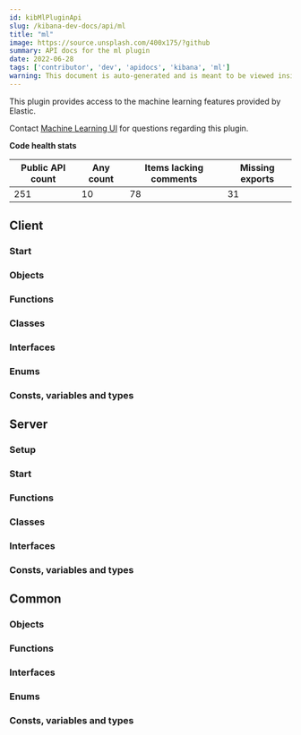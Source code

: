 ```yaml
---
id: kibMlPluginApi
slug: /kibana-dev-docs/api/ml
title: "ml"
image: https://source.unsplash.com/400x175/?github
summary: API docs for the ml plugin
date: 2022-06-28
tags: ['contributor', 'dev', 'apidocs', 'kibana', 'ml']
warning: This document is auto-generated and is meant to be viewed inside our experimental, new docs system. Reach out in #docs-engineering for more info.
---
```


This plugin provides access to the machine learning features provided by Elastic.

Contact [Machine Learning UI](https://github.com/orgs/elastic/teams/ml-ui) for questions regarding this plugin.

**Code health stats**

| Public API count  | Any count | Items lacking comments | Missing exports |
|-------------------|-----------|------------------------|-----------------|
| 251 | 10 | 78 | 31 |

## Client

### Start
<DocDefinitionList data={[mlObj.client.start]}/>

### Objects
<DocDefinitionList data={mlObj.client.objects}/>

### Functions
<DocDefinitionList data={mlObj.client.functions}/>

### Classes
<DocDefinitionList data={mlObj.client.classes}/>

### Interfaces
<DocDefinitionList data={mlObj.client.interfaces}/>

### Enums
<DocDefinitionList data={mlObj.client.enums}/>

### Consts, variables and types
<DocDefinitionList data={mlObj.client.misc}/>

## Server

### Setup
<DocDefinitionList data={[mlObj.server.setup]}/>

### Start
<DocDefinitionList data={[mlObj.server.start]}/>

### Functions
<DocDefinitionList data={mlObj.server.functions}/>

### Classes
<DocDefinitionList data={mlObj.server.classes}/>

### Interfaces
<DocDefinitionList data={mlObj.server.interfaces}/>

### Consts, variables and types
<DocDefinitionList data={mlObj.server.misc}/>

## Common

### Objects
<DocDefinitionList data={mlObj.common.objects}/>

### Functions
<DocDefinitionList data={mlObj.common.functions}/>

### Interfaces
<DocDefinitionList data={mlObj.common.interfaces}/>

### Enums
<DocDefinitionList data={mlObj.common.enums}/>

### Consts, variables and types
<DocDefinitionList data={mlObj.common.misc}/>

